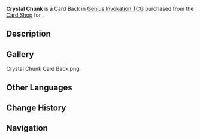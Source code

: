 {{Item Infobox
|title        = Crystal Chunk
|id           = 339011
|image        = Item Crystal Chunk Card Back.png
|type         = Card Backs
|quality      = 3
|description  = A [[Genius Invokation TCG]] card back that can be obtained and switched around. They say that card backs with different designs also come with minute differences in make and texture. Some players also make collecting card backs of different styles their pursuit and hobby.
|source1      = {{Sold By}}
}}
'''Crystal Chunk''' is a Card Back in [[Genius Invokation TCG]] purchased from the [[Card Shop]] for {{Item|Crystal Chunk|x=100}}.

==Description==
{{Description|If well-honed, suitable material can truly show its quality.|Deck Design Settings Menu}}

==Gallery==
<gallery>
Crystal Chunk Card Back.png
</gallery>

==Other Languages==
{{Transclude|Crystal Chunk|Other Languages}}

==Change History==
{{Change History|3.3}}

==Navigation==
{{Genius Invokation TCG Navbox|Card Accessory}}